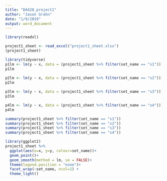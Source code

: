 ```yaml
---
title: "DA420_project1"
author: "Jason Grahn"
date: "1/9/2019"
output: word_document
---
```


```r
library(readxl)

project1_sheet <- read_excel("project1_sheet.xlsx")
(project1_sheet)
```


```r
library(tidyverse)
p1lm <- lm(y ~ x, data = (project1_sheet %>% filter(set_name == "s1")))
p1lm
           
p2lm <- lm(y ~ x, data = (project1_sheet %>% filter(set_name == "s2")))
p2lm

p3lm <- lm(y ~ x, data = (project1_sheet %>% filter(set_name == "s3")))
p3lm

p4lm <- lm(y ~ x, data = (project1_sheet %>% filter(set_name == "s4")))
p4lm
```

```r
summary(project1_sheet %>% filter(set_name == "s1"))
summary(project1_sheet %>% filter(set_name == "s2"))
summary(project1_sheet %>% filter(set_name == "s3"))
summary(project1_sheet %>% filter(set_name == "s4"))
```

```r
library(ggplot2)
project1_sheet %>% 
  ggplot(aes(x=x, y=y, colour=set_name))+
  geom_point()+
  geom_smooth(method = lm, se = FALSE)+
  theme(legend.position = "none")+
  facet_wrap(~set_name, ncol=2) +
  theme_light() 
```
